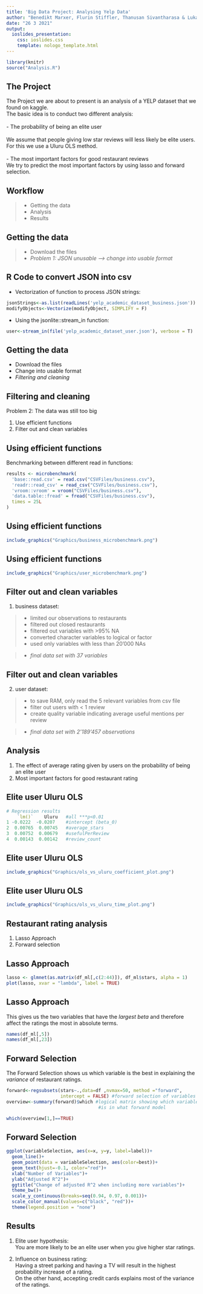 ```yaml
---
title: 'Big Data Project: Analysing Yelp Data'
author: "Benedikt Marxer, Flurin Stiffler, Thanusan Sivantharasa & Lukas Jakob"
date: "26 3 2021"
output: 
  ioslides_presentation:
    css: ioslides.css
    template: nologo_template.html
---
```


```r
library(knitr)
source("Analysis.R")
```

## The Project

The Project we are about to present is an analysis of a YELP dataset that we found on kaggle.<br>
The basic idea is to conduct two different analysis:
<br>
<br>
- The probability of being an elite user <br>
<br>
We assume that people giving low star reviews will less likely be elite users.
For this we use a Uluru OLS method.
<br>
<br>
- The most important factors for good restaurant reviews
<br>
We try to predict the most important factors by using lasso and forward selection.


## Workflow

> - Getting the data
> - Analysis
> - Results

## Getting the data

> - Download the files
> - *Problem 1: JSON unusable --> change into usable format*


## R Code to convert JSON into csv


- Vectorization of function to process JSON strings:

```r
jsonStrings<-as.list(readLines('yelp_academic_dataset_business.json'))
modifyObjects<-Vectorize(modifyObject, SIMPLIFY = F)
```


- Using the jsonlite::stream_in function:

```r
user<-stream_in(file('yelp_academic_dataset_user.json'), verbose = T)
```


## Getting the data

- Download the files
- Change into usable format
- *Filtering and cleaning*



## Filtering and cleaning
Problem 2: The data was still too big

1. Use efficient functions
2. Filter out and clean variables



## Using efficient functions

Benchmarking between different read in functions:

```r
results <- microbenchmark(
  'base::read.csv' = read.csv("CSVFiles/business.csv"),
  'readr::read_csv' = read_csv("CSVFiles/business.csv"),
  'vroom::vroom' = vroom("CSVFiles/business.csv"),
  'data.table::fread' = fread("CSVFiles/business.csv"),
  times = 25L
)
```


## Using efficient functions
```r
include_graphics("Graphics/business_microbenchmark.png")
```


## Using efficient functions
```r

include_graphics("Graphics/user_microbenchmark.png")
```


## Filter out and clean variables

1. business dataset:

> - limited our observations to restaurants
> - filtered out closed restaurants
> - filtered out variables with >95% NA
> - converted character variables to logical or factor
> - used only variables with less than 20'000 NAs

> - *final data set with 37 variables*

        

## Filter out and clean variables

2. user dataset:

> - to save RAM, only read the 5 relevant variables from csv file
> - filter out users with < 1 review
> - create quality variable indicating average useful mentions per review

> - *final data set with 2'189'457 observations*

## Analysis

1. The effect of average rating given by users on the probability of being an elite user
2. Most important factors for good restaurant rating

## Elite user Uluru OLS

```r
# Regression results
    `lm()`    Uluru   #all ***p<0.01
1 -0.0222  -0.0207    #intercept (beta_0)
2  0.00765  0.00745   #average_stars
3  0.00752  0.00679   #usefulPerReview
4  0.00143  0.00142   #review_count
```

## Elite user Uluru OLS

```r
include_graphics("Graphics/ols_vs_uluru_coefficient_plot.png")
```

## Elite user Uluru OLS

```r
include_graphics("Graphics/ols_vs_uluru_time_plot.png")
```

## Restaurant rating analysis

1. Lasso Approach
2. Forward selection

## Lasso Approach

```r
lasso <- glmnet(as.matrix(df_ml[,c(2:44)]), df_ml$stars, alpha = 1) 
plot(lasso, xvar = "lambda", label = TRUE)
```

## Lasso Approach

This gives us the two variables that have the *largest beta* and therefore affect the ratings the most in absolute terms.

```r
names(df_ml[,5])
names(df_ml[,23])
```


## Forward Selection

The Forward Selection shows us which variable is the best in explaining the *variance* of restaurant ratings.

```r

forward<-regsubsets(stars~.,data=df ,nvmax=50, method ="forward",
                    intercept = FALSE) #forward selection of variables
overview<-summary(forward)$which #logical matrix showing which variable
                                  #is in what forward model

which(overview[1,]==TRUE)
```

## Forward Selection

```r
ggplot(variableSelection, aes(x=x, y=y, label=label))+ 
  geom_line()+
  geom_point(data = variableSelection, aes(color=best))+
  geom_text(hjust=-0.1, color="red")+
  xlab("Number of Variables")+
  ylab("Adjusted R^2")+
  ggtitle("Change of adjusted R^2 when including more variables")+ 
  theme_bw()+
  scale_y_continuous(breaks=seq(0.94, 0.97, 0.001))+
  scale_color_manual(values=c("black", "red"))+
  theme(legend.position = "none")
```


## Results

1. Elite user hypothesis:<br>
    You are more likely to be an elite user when you give higher star ratings.<br> 
    
2. Influence on business rating:<br>
    Having a street parking and having a TV will result in the highest probability increase of a rating.<br>
    On the other hand, accepting credit cards explains most of the variance of the ratings.
